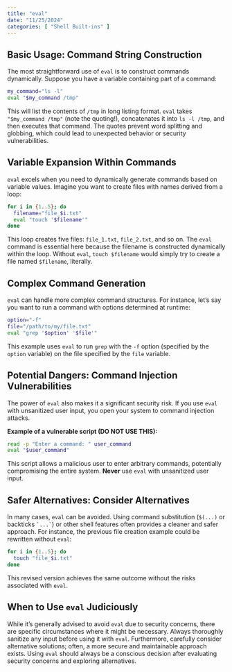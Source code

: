 ```yaml
---
title: "eval"
date: "11/25/2024"
categories: [ "Shell Built-ins" ]
---
```

## Basic Usage: Command String Construction

The most straightforward use of `eval` is to construct commands dynamically.  Suppose you have a variable containing part of a command:

```bash
my_command="ls -l"
eval "$my_command /tmp"
```

This will list the contents of `/tmp` in long listing format.  `eval` takes `"$my_command /tmp"` (note the quoting!), concatenates it into `ls -l /tmp`, and then executes that command.  The quotes prevent word splitting and globbing, which could lead to unexpected behavior or security vulnerabilities.

## Variable Expansion Within Commands

`eval` excels when you need to dynamically generate commands based on variable values.  Imagine you want to create files with names derived from a loop:

```bash
for i in {1..5}; do
  filename="file_$i.txt"
  eval "touch '$filename'"
done
```

This loop creates five files: `file_1.txt`, `file_2.txt`, and so on. The `eval` command is essential here because the filename is constructed dynamically within the loop.  Without `eval`, `touch $filename` would simply try to create a file named `$filename`, literally.

##  Complex Command Generation

`eval` can handle more complex command structures. For instance, let's say you want to run a command with options determined at runtime:

```bash
option="-f"
file="/path/to/my/file.txt"
eval "grep '$option' '$file'"
```

This example uses `eval` to run `grep` with the `-f` option (specified by the `option` variable) on the file specified by the `file` variable.

##  Potential Dangers: Command Injection Vulnerabilities

The power of `eval` also makes it a significant security risk.  If you use `eval` with unsanitized user input, you open your system to command injection attacks.

**Example of a vulnerable script (DO NOT USE THIS):**

```bash
read -p "Enter a command: " user_command
eval "$user_command"
```

This script allows a malicious user to enter arbitrary commands, potentially compromising the entire system.  **Never** use `eval` with unsanitized user input.

## Safer Alternatives: Consider Alternatives

In many cases, `eval` can be avoided.  Using command substitution (`$(...)` or backticks `` `...` ``) or other shell features often provides a cleaner and safer approach. For instance, the previous file creation example could be rewritten without `eval`:

```bash
for i in {1..5}; do
  touch "file_$i.txt"
done
```

This revised version achieves the same outcome without the risks associated with `eval`.


##  When to Use `eval` Judiciously

While it's generally advised to avoid `eval` due to security concerns, there are specific circumstances where it might be necessary. Always thoroughly sanitize any input before using it with `eval`.  Furthermore, carefully consider alternative solutions; often, a more secure and maintainable approach exists. Using `eval` should always be a conscious decision after evaluating security concerns and exploring alternatives.

